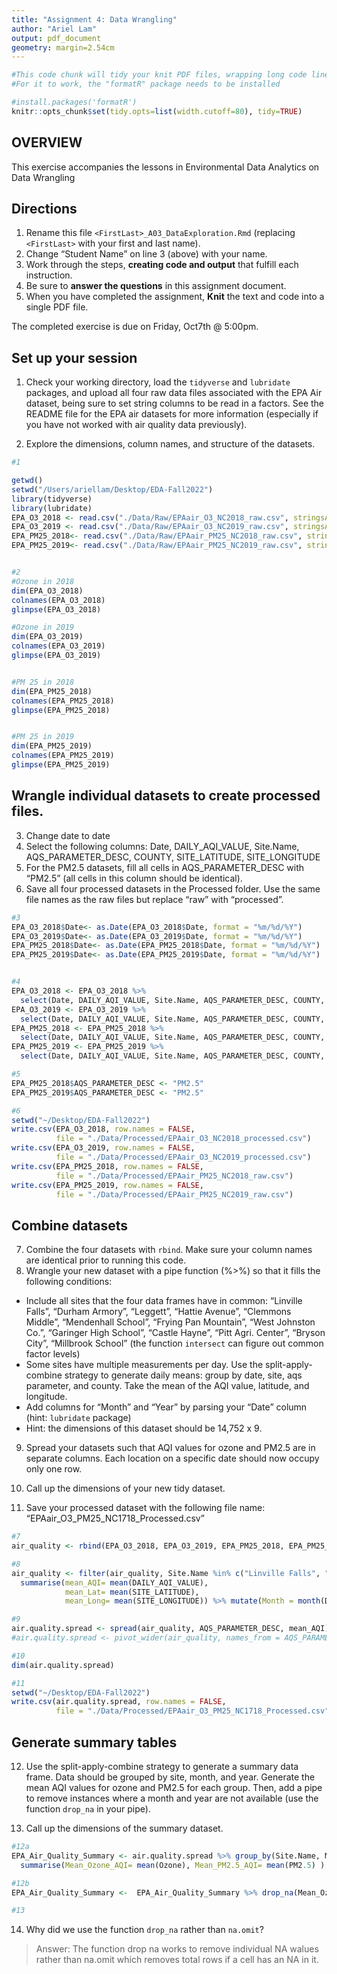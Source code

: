 ```yaml
---
title: "Assignment 4: Data Wrangling"
author: "Ariel Lam"
output: pdf_document
geometry: margin=2.54cm
---
```


```r
#This code chunk will tidy your knit PDF files, wrapping long code lines
#For it to work, the "formatR" package needs to be installed

#install.packages('formatR')
knitr::opts_chunk$set(tidy.opts=list(width.cutoff=80), tidy=TRUE)
```

## OVERVIEW

This exercise accompanies the lessons in Environmental Data Analytics on Data Wrangling 

## Directions
1.  Rename this file `<FirstLast>_A03_DataExploration.Rmd` (replacing `<FirstLast>` with your first and last name).
2. Change "Student Name" on line 3 (above) with your name.
3. Work through the steps, **creating code and output** that fulfill each instruction.
4. Be sure to **answer the questions** in this assignment document.
5. When you have completed the assignment, **Knit** the text and code into a single PDF file.

The completed exercise is due on Friday, Oct7th @ 5:00pm.

## Set up your session 
1. Check your working directory, load the `tidyverse` and `lubridate` packages, and upload all four raw data files associated with the EPA Air dataset, being sure to set string columns to be read in a factors. See the README file for the EPA air datasets for more information (especially if you have not worked with air quality data previously). 

2. Explore the dimensions, column names, and structure of the datasets. 

```r
#1

getwd()
setwd("/Users/ariellam/Desktop/EDA-Fall2022")
library(tidyverse)
library(lubridate)
EPA_O3_2018 <- read.csv("./Data/Raw/EPAair_O3_NC2018_raw.csv", stringsAsFactors = TRUE)
EPA_O3_2019 <- read.csv("./Data/Raw/EPAair_O3_NC2019_raw.csv", stringsAsFactors = TRUE)
EPA_PM25_2018<- read.csv("./Data/Raw/EPAair_PM25_NC2018_raw.csv", stringsAsFactors = TRUE)
EPA_PM25_2019<- read.csv("./Data/Raw/EPAair_PM25_NC2019_raw.csv", stringsAsFactors = TRUE)


#2
#Ozone in 2018
dim(EPA_O3_2018)
colnames(EPA_O3_2018)
glimpse(EPA_O3_2018)

#Ozone in 2019
dim(EPA_O3_2019)
colnames(EPA_O3_2019)
glimpse(EPA_O3_2019)


#PM 25 in 2018
dim(EPA_PM25_2018)
colnames(EPA_PM25_2018)
glimpse(EPA_PM25_2018)


#PM 25 in 2019
dim(EPA_PM25_2019)
colnames(EPA_PM25_2019)
glimpse(EPA_PM25_2019)

```

## Wrangle individual datasets to create processed files.
3. Change date to date
4. Select the following columns: Date, DAILY_AQI_VALUE, Site.Name, AQS_PARAMETER_DESC, COUNTY, SITE_LATITUDE, SITE_LONGITUDE
5. For the PM2.5 datasets, fill all cells in AQS_PARAMETER_DESC with "PM2.5" (all cells in this column should be identical).
6. Save all four processed datasets in the Processed folder. Use the same file names as the raw files but replace "raw" with "processed".

```r
#3
EPA_O3_2018$Date<- as.Date(EPA_O3_2018$Date, format = "%m/%d/%Y")
EPA_O3_2019$Date<- as.Date(EPA_O3_2019$Date, format = "%m/%d/%Y")
EPA_PM25_2018$Date<- as.Date(EPA_PM25_2018$Date, format = "%m/%d/%Y")
EPA_PM25_2019$Date<- as.Date(EPA_PM25_2019$Date, format = "%m/%d/%Y")


#4
EPA_O3_2018 <- EPA_O3_2018 %>%
  select(Date, DAILY_AQI_VALUE, Site.Name, AQS_PARAMETER_DESC, COUNTY, SITE_LATITUDE, SITE_LONGITUDE)
EPA_O3_2019 <- EPA_O3_2019 %>%
  select(Date, DAILY_AQI_VALUE, Site.Name, AQS_PARAMETER_DESC, COUNTY, SITE_LATITUDE, SITE_LONGITUDE)
EPA_PM25_2018 <- EPA_PM25_2018 %>%
  select(Date, DAILY_AQI_VALUE, Site.Name, AQS_PARAMETER_DESC, COUNTY, SITE_LATITUDE, SITE_LONGITUDE)
EPA_PM25_2019 <- EPA_PM25_2019 %>%
  select(Date, DAILY_AQI_VALUE, Site.Name, AQS_PARAMETER_DESC, COUNTY, SITE_LATITUDE, SITE_LONGITUDE)

#5
EPA_PM25_2018$AQS_PARAMETER_DESC <- "PM2.5"
EPA_PM25_2019$AQS_PARAMETER_DESC <- "PM2.5"

#6
setwd("~/Desktop/EDA-Fall2022")
write.csv(EPA_O3_2018, row.names = FALSE, 
          file = "./Data/Processed/EPAair_O3_NC2018_processed.csv")
write.csv(EPA_O3_2019, row.names = FALSE, 
          file = "./Data/Processed/EPAair_O3_NC2019_processed.csv")
write.csv(EPA_PM25_2018, row.names = FALSE, 
          file = "./Data/Processed/EPAair_PM25_NC2018_raw.csv")
write.csv(EPA_PM25_2019, row.names = FALSE, 
          file = "./Data/Processed/EPAair_PM25_NC2019_raw.csv")
```


## Combine datasets
7. Combine the four datasets with `rbind`. Make sure your column names are identical prior to running this code. 
8. Wrangle your new dataset with a pipe function (%>%) so that it fills the following conditions: 

* Include all sites that the four data frames have in common: "Linville Falls", "Durham Armory", "Leggett", "Hattie Avenue", "Clemmons Middle", "Mendenhall School", "Frying Pan Mountain", "West Johnston Co.", "Garinger High School", "Castle Hayne", "Pitt Agri. Center", "Bryson City", "Millbrook School" (the function `intersect` can figure out common factor levels)
* Some sites have multiple measurements per day. Use the split-apply-combine strategy to generate daily means: group by date, site, aqs parameter, and county. Take the mean of the AQI value, latitude, and longitude.
* Add columns for "Month" and "Year" by parsing your "Date" column (hint: `lubridate` package)
* Hint: the dimensions of this dataset should be 14,752 x 9.

9. Spread your datasets such that AQI values for ozone and PM2.5 are in separate columns. Each location on a specific date should now occupy only one row.

10. Call up the dimensions of your new tidy dataset.
11. Save your processed dataset with the following file name: "EPAair_O3_PM25_NC1718_Processed.csv"

```r
#7
air_quality <- rbind(EPA_O3_2018, EPA_O3_2019, EPA_PM25_2018, EPA_PM25_2019)

#8
air_quality <- filter(air_quality, Site.Name %in% c("Linville Falls", "Durham Armory", "Leggett", "Hattie Avenue", "Clemmons Middle", "Mendenhall School", "Frying Pan Mountain","West Johnston Co.", "Garinger High School", "Castle Hayne", "Pitt Agri. Center", "Bryson City", "Millbrook School")) %>% group_by(Date, Site.Name, AQS_PARAMETER_DESC, COUNTY) %>%
  summarise(mean_AQI= mean(DAILY_AQI_VALUE),
            mean_Lat= mean(SITE_LATITUDE), 
            mean_Long= mean(SITE_LONGITUDE)) %>% mutate(Month = month(Date)) %>% mutate(Year=year(Date))

#9
air.quality.spread <- spread(air_quality, AQS_PARAMETER_DESC, mean_AQI)
#air.quality.spread <- pivot_wider(air_quality, names_from = AQS_PARAMETER_DESC, values_from = mean_AQI)

#10
dim(air.quality.spread)

#11
setwd("~/Desktop/EDA-Fall2022")
write.csv(air.quality.spread, row.names = FALSE, 
          file = "./Data/Processed/EPAair_O3_PM25_NC1718_Processed.csv")

```


## Generate summary tables
12. Use the split-apply-combine strategy to generate a summary data frame. Data should be grouped by site, month, and year. Generate the mean AQI values for ozone and PM2.5 for each group. Then, add a pipe to remove instances where a month and year are not available (use the function `drop_na` in your pipe). 

13. Call up the dimensions of the summary dataset.

```r
#12a
EPA_Air_Quality_Summary <- air.quality.spread %>% group_by(Site.Name, Month, Year) %>%
  summarise(Mean_Ozone_AQI= mean(Ozone), Mean_PM2.5_AQI= mean(PM2.5) )

#12b
EPA_Air_Quality_Summary <-  EPA_Air_Quality_Summary %>% drop_na(Mean_Ozone_AQI, Mean_PM2.5_AQI)

#13

```

14. Why did we use the function `drop_na` rather than `na.omit`?

> Answer: The function drop na works to remove individual NA walues rather than na.omit which removes total rows if a cell has an NA in it. 
